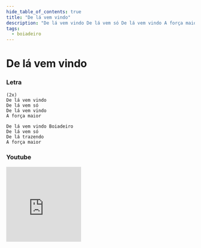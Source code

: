 ```yaml
---
hide_table_of_contents: true
title: "De lá vem vindo"
description: "De lá vem vindo De lá vem só De lá vem vindo A força maior De lá vem vindo Boiadeiro De lá vem só De lá trazendo A força maior"
tags:
  - boiadeiro
---
```


# De lá vem vindo

### Letra

```text
(2x)
De lá vem vindo
De lá vem só
De lá vem vindo
A força maior

De lá vem vindo Boiadeiro  
De lá vem só
De lá trazendo
A força maior
```

### Youtube

<iframe
  width="200"
  height="200"
  src="https://www.youtube.com/embed/3AQhBQ5X8GM"
  title="YouTube video player"
  frameborder="0"
  allow="accelerometer; autoplay; clipboard-write; encrypted-media; gyroscope; picture-in-picture; web-share"
  referrerpolicy="strict-origin-when-cross-origin"
  allowfullscreen
></iframe>